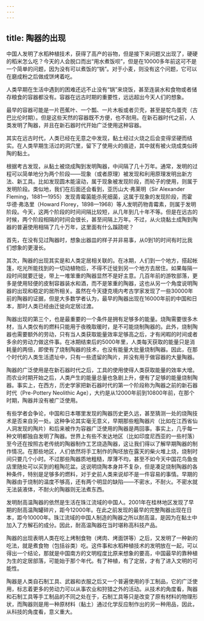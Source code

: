 ```yaml
---
---
---
```

title: 陶器的出现
---




中国人发明了水稻种植技术，获得了高产的谷物，但是接下来问题又出现了，硬硬的稻米怎么吃？今天的人会脱口而出“用水煮饭呗”，但是在10000多年前这可不是一个简单的问题，因为没有可以煮饭的“锅”。对于小麦，则没有这个问题，它可以在磨成粉之后做成饼烤着吃。

人类早期在生活中遇到的困难还远不止没有“锅”来烧饭，甚至连装水和食物或者储存粮食的容器都没有。容器在远古时期的重要性，远远超出今天人们的想象。

最早的容器可能是一片芭蕉叶、一个瓢、一片木板或者贝壳，甚至是鸵鸟蛋壳（古巴比伦时期）。但是这些天然的容器既不方便，也不耐用。在新石器时代之前，人类发明了陶器，并且在新石器时代开始广泛使用这种容器。

其实在远古时代，人类已经在无意之中发现，黏土经过火烧之后会变得坚硬而结实。在人类早期生活过的洞穴里，留下了使用火的痕迹，其中就有被火烧成类似砖陶的黏土。

根据考古发现，从黏土被烧成陶到发明陶器，中间隔了几十万年。通常，发明的过程可以简单地分为两个阶段——现象（或者原理）被发现和利用原理发明出新方法、新工具。比如发现圆木能滚动，属于现象被发现阶段，而轮子的使用，则属于发明阶段。类似地，我们在后面还会看到，亚历山大·弗莱明（Sir Alexander Fleming，1881—1955）发现青霉菌能杀死细菌，这属于现象的发现阶段，而霍华德·弗洛里（Howard Florey，1898—1968）等人发明药物青霉素，则属于发明阶段。今天，这两个阶段的时间间隔比较短，从几年到几十年不等。但是在远古的时候，两个阶段相隔的时间会很长，甚至间隔上万年。不过，从火烧黏土成陶到陶器的普遍使用相隔了几十万年，这里面有什么蹊跷呢？

首先，在没有见过陶器时，想象出器皿的样子并非易事，从0到1的时间有时比我们想象的更漫长。

其次，陶器的出现其实是和人类定居相关联的。在冰期，人们到一个地方，搭起帐篷，吃光所能找到的一切动植物后，不得不迁徙到另一个地方去居住。如果每隔一段时间就要迁徙，带上一堆笨重的陶器显然不是好主意。几百年前的游牧部落，更多是使用轻便的皮制容器装水和酒，而不是笨重的陶器，这也从另一个角度说明陶器的出现和稳定的居所相关。虽然在今天捷克境内考古学家发现了一些30000年前的陶器的证据，但是大多数学者认为，最早的陶器出现在16000年前的中国和日本，那时人类已经由迁徙向定居过渡。

陶器出现的第三个，也是最重要的一个条件是拥有足够多的能量。烧陶需要很多木材，当人类仅有的燃料只能用于夜晚取暖时，是不可能烧制陶器的。此外，烧制陶器也需要额外的劳动，只有当人类获取能量效率足够高之后，才有闲暇的时间或者多余的劳动力做这件事。在冰期结束后的5000年里，人类每天获取的能量只是消耗量的两倍，即使有了烧制陶器的技术，也没有能量大批量烧制陶器。因此，在那个时代的人类生活遗址中，只有一些遗留的陶片，并没有用于做容器的大量陶器。

陶器的广泛使用是在新石器时代之后，工具的使用使得人类获取能量的效率大增。而农业时期开始之后，人类产生的能量总量也急剧上升，便有了足够的能量烧制陶器。事实上，在西方，历史学家把新石器时代的第一个阶段称为陶器之前的新石器时代（Pre-Pottery Neolithic Age），大约是从12000年前到10800年前，在那个时期，陶器并没有被广泛使用。

有些学者会争论，中国和日本哪里发现的陶器历史更久远，甚至猜测一处的烧陶技术是否来自另一处。这种争论其实毫无意义，早期那些粗陶器片（比如在江西省仙人洞发现的陶片）和后来被作为容器广泛使用的陶器是两回事。事实上，几乎每一种文明都独自发明了陶器。世界上有些不发达地区（比如印度尼西亚的一些村落）至今还在按照古老传统的陶器制作工艺烧造陶器，这让我们得以了解早期陶器的制作情况。在那些地区，人们依然将手工制作的陶坯放在露天的柴火堆上烧，烧制时间只要几个小时。不过那些陶器质地粗糙，厚薄不均，甚至不如今天中国花鸟鱼虫店里随处可以买到的粗陶花盆。这说明烧陶本身并不复杂，但是凑足烧制陶器的各种条件，特别是足够多的燃料，对于史前人类来说却不是一件容易的事情。早期的陶器由于烧制的温度不够高，还有两个明显的缺陷——不密水，不耐火。不密水就无法装液体，不耐火的陶器则无法煮东西。

发明耐高温陶器的依然是生活在珠江流域的中国人。2001年在桂林地区发现了早期的耐高温陶罐碎片，距今12000年。在此之前发现的最早的完整陶器出现在日本，距今10000年。珠江流域的中国人制造的陶器之所以耐高温，是因为在黏土中加入了方解石的成分。因此，耐高温陶器在当时堪称高科技产品。

陶器的出现表明人类在吃上烤制食物（烤肉、烤面饼等）之后，又发明了一种新的吃法，就是煮食物（包括谷类）吃。这件事和水稻种植技术的发明放在一起，可以得出一个结论，那就是中国南方的文明程度比原来想象的要高，中国最早的靠种植为生的定居部落，可能始于那个年代。有了种植，有了定居，才有了进入文明的可能性。

陶器是人类自石制工具、武器和衣服之后又一个普遍使用的手工制品，它的广泛使用，标志着更多的劳动力可以从事农业和狩猎之外的活动。从技术的角度看，陶器和石制工具等手工制品的不同之处在于，石制工具等只是改变了原有材料的物理形状，而陶器则是用一种原材料（黏土）通过化学反应制作出的另一种用品，因此，从科技的角度看，意义重大。